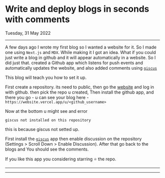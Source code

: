 
<Head>
  <title>Write and deploy blogs in seconds with comments</title>
  <meta name="description" content="Write and deploy blogs in seconds with comments" />
</Head>

# Write and deploy blogs in seconds with comments

Tuesday, 31 May 2022

---

A few days ago I wrote my first blog so I wanted a website for it. So I made one using `Next.js` and `MDX`. While making it I got an idea. What if you could just write a blog in github and it will appear automatically in a website. So I did just that. created a Github app which listens for push events and automatically updates the website, and also added comments using [`giscus`](https://giscus.app/)

This blog will teach you how to set it up.

First create a repository. its need to public, then go the [website](https://website.vercel.app) and log in with github. then pick the repo u created, Then install the github app, and there you go - u can see your blog here - `https://website.vercel.app/u/<github_username>`

Now at the bottom u might see and error
```
giscus not installed on this repository
```
this is because giscus not setted up.

First install the [`giscus`](https://github.com/apps/giscus) app then enable discussion on the repository (Settings > Scroll Down > Enable Discussion). After that go back to the blogs and You should see the comments.

If you like this app you considering starring ⭐ the repo.

---

<Footer />

---

<Comments blog="write-blogs-seconds" />
